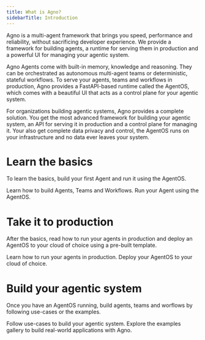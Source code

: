 ```yaml
---
title: What is Agno?
sidebarTitle: Introduction
---
```


Agno is a multi-agent framework that brings you speed, performance and reliability, without sacrificing developer experience. We provide a framework for building agents, a runtime for serving them in production and a powerful UI for managing your agentic system.

Agno Agents come with built-in memory, knowledge and reasoning. They can be orchestrated as autonomous multi-agent teams or deterministic, stateful workflows. To serve your agents, teams and workflows in production, Agno provides a FastAPI-based runtime called the AgentOS, which comes with a beautiful UI that acts as a control plane for your agentic system.

For organizations building agentic systems, Agno provides a complete solution. You get the most advanced framework for building your agentic system, an API for serving it in production and a control plane for managing it. Your also get complete data privacy and control, the AgentOS runs on your infrastructure and no data ever leaves your system.

# Learn the basics

To learn the basics, build your first Agent and run it using the AgentOS.

<CardGroup cols={2}>
  <Card
    title="Build your first Agent"
    icon="user-astronaut"
    iconType="duotone"
    href="/introduction/agents"
  >
    Learn how to build Agents, Teams and Workflows.
  </Card>
  <Card
    title="Run using the AgentOS"
    icon="rocket-launch"
    iconType="duotone"
    href="introduction/playground"
  >
    Run your Agent using the AgentOS.
  </Card>
</CardGroup>

# Take it to production

After the basics, read how to run your agents in production and deploy an AgentOS to your cloud of choice using a pre-built template.

<CardGroup cols={2}>
  <Card
    title="Running in production"
    icon="user-astronaut"
    iconType="duotone"
    href="/introduction/agents"
  >
    Learn how to run your agents in production.
  </Card>
  <Card
    title="Deploy your AgentOS"
    icon="rocket-launch"
    iconType="duotone"
    href="introduction/playground"
  >
    Deploy your AgentOS to your cloud of choice.
  </Card>
</CardGroup>

# Build your agentic system

Once you have an AgentOS running, build agents, teams and worflows by following use-cases or the examples.

<CardGroup cols={2}>
  <Card
    title="Use-cases"
    icon="user-astronaut"
    iconType="duotone"
    href="/introduction/use-cases"
  >
    Follow use-cases to build your agentic system.
  </Card>
  <Card
    title="Examples"
    icon="rocket-launch"
    iconType="duotone"
    href="introduction/playground"
  >
    Explore the examples gallery to build real-world applications with Agno.
  </Card>
</CardGroup>
